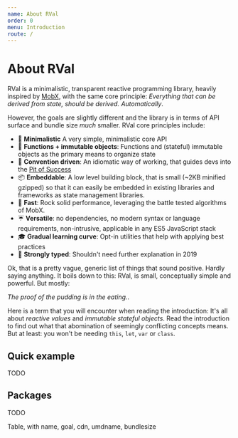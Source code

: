 ```yaml
---
name: About RVal
order: 0
menu: Introduction
route: /
---
```


# About RVal

RVal is a minimalistic, transparent reactive programming library, heavily inspired by [MobX](http://mobx.js.org), 
with the same core principle: _Everything that can be derived from state, should be derived. Automatically_.

However, the goals are slightly different and the library is in terms of API surface and bundle size _much_ smaller. 
RVal core principles include:

* 🍭 **Minimalistic** A very simple, minimalistic core API
* 🛅 **Functions + immutable objects**: Functions and (stateful) immutable objects as the primary means to organize state
* 🎯 **Convention driven**: An idiomatic way of working, that guides devs into the [Pit of Success](https://medium.com/@ricomariani/the-pit-of-success-cfefc6cb64c8)
* 📦 **Embeddable**: A low level building block, that is small (~2KB minified gzipped) so that it can easily be embedded in existing libraries and frameworks as state management libraries.
* 🐆 **Fast**: Rock solid performance, leveraging the battle tested algorithms of MobX.
* ☔ **Versatile**: no dependencies, no modern syntax or language requirements, non-intrusive, applicable in any ES5 JavaScript stack
* 🎓 **Gradual learning curve**: Opt-in utilities that help with applying best practices
* 💪 **Strongly typed**: Shouldn't need further explanation in 2019

Ok, that is a pretty vague, generic list of things that sound positive. Hardly saying anything. 
It boils down to this: RVal, is small, conceptually simple and powerful.
But mostly: 

_The proof of the pudding is in the eating._.

Here is a term that you will encounter when reading the introduction: 
It's all about _reactive values_ and _immutable stateful objects_. 
Read the introduction to find out what that abomination of seemingly conflicting concepts means.
But at least: you won't be needing `this`, `let`, `var` or `class`.

## Quick example

TODO

## Packages

TODO

Table, with name, goal, cdn, umdname, bundlesize